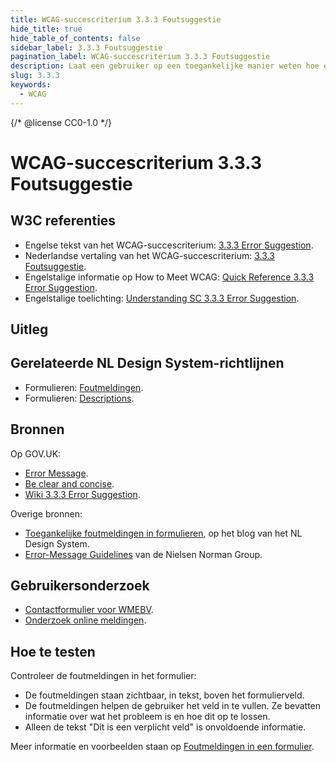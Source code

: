 ```yaml
---
title: WCAG-succescriterium 3.3.3 Foutsuggestie
hide_title: true
hide_table_of_contents: false
sidebar_label: 3.3.3 Foutsuggestie
pagination_label: WCAG-succescriterium 3.3.3 Foutsuggestie
description: Laat een gebruiker op een toegankelijke manier weten hoe een formulierveld goed in te vullen.
slug: 3.3.3
keywords:
  - WCAG
---
```


{/* @license CC0-1.0 */}


# WCAG-succescriterium 3.3.3 Foutsuggestie

## W3C referenties

- Engelse tekst van het WCAG-succescriterium: [<span lang="en">3.3.3 Error Suggestion</span>](https://www.w3.org/TR/WCAG22/#error-suggestion).
- Nederlandse vertaling van het WCAG-succescriterium: [3.3.3 Foutsuggestie](https://www.w3.org/Translations/WCAG22-nl/#foutsuggestie).
- Engelstalige informatie op <span lang="en">How to Meet WCAG</span>: [<span lang="en">Quick Reference 3.3.3 Error Suggestion</span>](https://www.w3.org/WAI/WCAG22/quickref/#error-suggestion).
- Engelstalige toelichting: [<span lang="en">Understanding SC 3.3.3 Error Suggestion</span>](https://www.w3.org/WAI/WCAG22/Understanding/error-suggestion.html).

## Uitleg

<Summary />

## Gerelateerde NL Design System-richtlijnen

- Formulieren: [Foutmeldingen](/richtlijnen/formulieren/foutmeldingen).
- Formulieren: [Descriptions](/richtlijnen/formulieren/descriptions).

## Bronnen

Op GOV.UK:

- [<span lang="en">Error Message</span>](https://design-system.service.gov.uk/components/error-message/).
- [<span lang="en">Be clear and concise</span>](https://design-system.service.gov.uk/components/error-message/#be-clear-and-concise).
- [<span lang="en">Wiki 3.3.3 Error Suggestion</span>](https://github.com/alphagov/wcag-primer/wiki/3.3.3).

Overige bronnen:

- [Toegankelijke foutmeldingen in formulieren](/blog/toegankelijke-foutmeldingen-formulieren), op het blog van het NL Design System.
- [<span lang="en">Error-Message Guidelines</span>](https://www.nngroup.com/articles/error-message-guidelines/) van de Nielsen Norman Group.

## Gebruikersonderzoek

- [Contactformulier voor WMEBV](https://gebruikersonderzoeken.nl/docs/onderzoek-bekijken/wmebv/vng-online-formulieren).
- [Onderzoek online meldingen](https://gebruikersonderzoeken.nl/docs/onderzoek-bekijken/utrecht-online-meldingen).

<CTAGebruikersonderzoek />

## Hoe te testen

Controleer de foutmeldingen in het formulier:

- De foutmeldingen staan zichtbaar, in tekst, boven het formulierveld.
- De foutmeldingen helpen de gebruiker het veld in te vullen. Ze bevatten informatie over wat het probleem is en hoe dit op te lossen.
- Alleen de tekst "Dit is een verplicht veld" is onvoldoende informatie.

Meer informatie en voorbeelden staan op [Foutmeldingen in een formulier](https://nldesignsystem.nl/richtlijnen/formulieren/foutmeldingen).

<WCAGFooterInfo />
